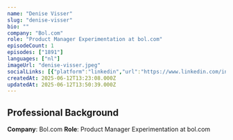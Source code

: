 ```yaml
---
name: "Denise Visser"
slug: "denise-visser"
bio: ""
company: "Bol.com"
role: "Product Manager Experimentation at bol.com"
episodeCount: 1
episodes: ["1891"]
languages: ["nl"]
imageUrl: "denise-visser.jpeg"
socialLinks: [{"platform":"linkedin","url":"https://www.linkedin.com/in/denisevisser"}]
createdAt: 2025-06-12T13:23:08.000Z
updatedAt: 2025-06-12T13:50:39.000Z
---
```


## Professional Background

**Company**: Bol.com
**Role**: Product Manager Experimentation at bol.com
